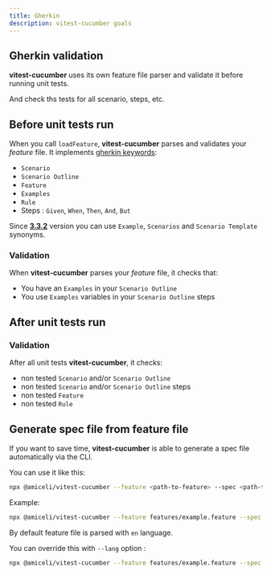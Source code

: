 ```yaml
---
title: Gherkin
description: vitest-cucumber goals
---
```


## Gherkin validation

**vitest-cucumber** uses its own feature file parser and validate it before 
running unit tests.

And check ths tests for all scenario, steps, etc.

## Before unit tests run

When you call `loadFeature`, **vitest-cucumber** parses and validates your *feature* file.
It implements [gherkin keywords](https://cucumber.io/docs/gherkin/reference/): 
- `Scenario`
- `Scenario Outline`
- `Feature`
- `Examples`
- `Rule`
- Steps : `Given`, `When`, `Then`, `And`, `But`

Since **[3.3.2](https://github.com/amiceli/vitest-cucumber/releases/tag/v3.3.2)** version you can use `Example`, `Scenarios` and `Scenario Template` synonyms.

### Validation

When **vitest-cucumber** parses your *feature* file, it checks that:
- You have an `Examples` in your `Scenario Outline`
- You use `Examples` variables in your `Scenario Outline` steps

## After unit tests run

### Validation

After all unit tests **vitest-cucumber**, it checks:
- non tested `Scenario` and/or `Scenario Outline`
- non tested `Scenario` and/or `Scenario Outline` steps
- non tested `Feature`
- non tested `Rule`

## Generate spec file from feature file

If you want to save time, **vitest-cucumber** is able to generate a spec file automatically via the CLI.

You can use it like this:

~~~bash
npx @amiceli/vitest-cucumber --feature <path-to-feature> --spec <path-to-spec> --lang <en:optional>
~~~

Example:

~~~bash
npx @amiceli/vitest-cucumber --feature features/example.feature --spec src/__tests__/example.spec.ts
~~~

By default feature file is parsed with `en` language.

You can override this with `--lang` option :

~~~bash
npx @amiceli/vitest-cucumber --feature features/example.feature --spec src/__tests__/example.spec.ts --lang fr
~~~
